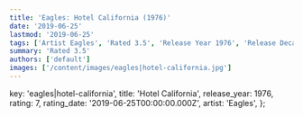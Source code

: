 ```yaml
---
title: 'Eagles: Hotel California (1976)'
date: '2019-06-25'
lastmod: '2019-06-25'
tags: ['Artist Eagles', 'Rated 3.5', 'Release Year 1976', 'Release Decade 1970']
summary: 'Rated 3.5'
authors: ['default']
images: ['/content/images/eagles|hotel-california.jpg']
---
```


  key: 'eagles|hotel-california',
  title: 'Hotel California',
  release_year: 1976,
  rating: 7,
  rating_date: '2019-06-25T00:00:00.000Z',
  artist: 'Eagles',
};

<MusicRating data={data} />
